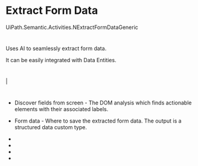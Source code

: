 ﻿# Extract Form Data

UiPath.Semantic.Activities.NExtractFormDataGeneric

# 

Uses AI to seamlessly extract form data.

It can be easily integrated with Data Entities.



# 

|

# 

* Discover fields from screen - The DOM analysis which finds actionable elements with their associated labels.
* Form data - Where to save the extracted form data. The output is a structured data custom type.





* 
* 
* 
*

